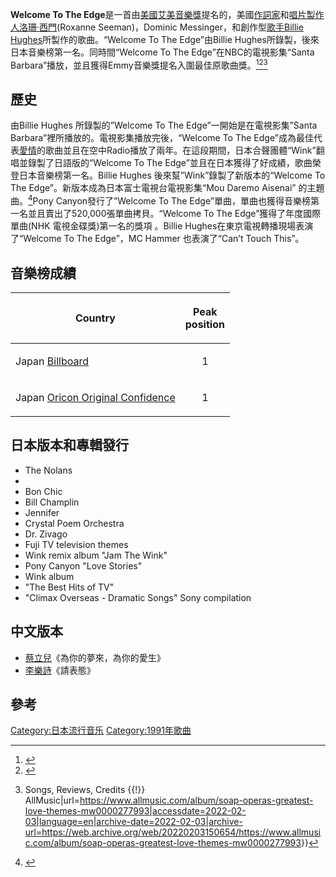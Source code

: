 {{Single infobox | <!-- See Wikipedia:WikiProject_Songs -->
| Name           = Welcome To The Edge
| Cover          =
| Artist         = [[Billie_Hughes|Billie Hughes]]
| from Album     = Welcome To The Edge
|
| Released       = Japan 1991
| Format         = [[CD|CD]]
| Recorded       = 
| Genre          = [[Pop_music|Pop]]
| Length         = 
| Label          = [[Pony_Canyon|Pony Canyon]]
| Producer       = [[Billie_Hughes|Billie Hughes]] <br /> [[Roxanne_Seeman|Roxanne Seeman]]
| Writer         = [[Roxanne_Seeman|Roxanne Seeman]]<br />[[Billie_Hughes|Billie Hughes]]<br />Dominic Messinger
}}
{{Infobox Single <!-- See Wikipedia:WikiProject_Songs -->
| Name           = Omoide Made Soba Ni Ite (Welcome To The Edge)
| Cover          =
| Artist         = [[Wink_(日本组合)|Wink]]
| from Album     = 
| Released       = Japan 1990
| Format         = [[CD|CD]]
| Genre          = [[Pop_music|Pop]]
| Label          = Polystar
| Writer         = [[Roxanne_Seeman|Roxanne Seeman]]<br />[[Billie_Hughes|Billie Hughes]]<br />Dominic Messinger
| Producer       = 
}}

'''Welcome To The Edge'''是一首由[[美國|美國]][[艾美音樂獎|艾美音樂獎]]提名的，美國[[作詞家|作詞家]]和[[唱片製作人|唱片製作人]][[洛珊·西門|洛珊·西門]](Roxanne Seeman)，Dominic Messinger，和創作型[[歌手|歌手]][[比利·休斯_(美国)|Billie Hughes]]所製作的歌曲。“Welcome To The Edge”由Billie Hughes所錄製，後來日本音樂榜第一名。同時間“Welcome To The Edge”在NBC的電視影集“Santa Barbara”播放，並且獲得Emmy音樂獎提名入圍最佳原歌曲獎。<ref>{{Cite journal|title="Spotlight on Japan, TV THEMES, KARAOKE PUSH CD SINGLES PRODUCTION UP 44% IN '91"|author=Kaz Fukatsu|url=https://worldradiohistory.com/Archive-All-Music/Billboard/90s/1992/Billboard-1992-06-06.pdf|journal=[[Billboard_(magazine)|Billboard]]|year=June 6, 1992|page=J-4|access-date=2022-02-03|archive-date=2022-02-08|archive-url=https://web.archive.org/web/20220208185652/https://worldradiohistory.com/Archive-All-Music/Billboard/90s/1992/Billboard-1992-06-06.pdf}}</ref><ref>{{Cite web|title=Billie Hughes; Recorded 'Welcome to the Edge'|url=https://www.latimes.com/archives/la-xpm-1998-jul-18-mn-4821-story.html|access-date=2022-02-03|date=1998-07-18|last=|work=Los Angeles Times|language=en-US|archive-date=2021-11-02|archive-url=https://web.archive.org/web/20211102194649/https://www.latimes.com/archives/la-xpm-1998-jul-18-mn-4821-story.html}}</ref><ref>{{Citation|title=Soap Opera's Greatest Love Themes - Various Artists {{!}} Songs, Reviews, Credits {{!}} AllMusic|url=https://www.allmusic.com/album/soap-operas-greatest-love-themes-mw0000277993|accessdate=2022-02-03|language=en|archive-date=2022-02-03|archive-url=https://web.archive.org/web/20220203150654/https://www.allmusic.com/album/soap-operas-greatest-love-themes-mw0000277993}}</ref>

== 歷史 ==
由Billie Hughes 所錄製的”Welcome To The Edge”一開始是在電視影集”Santa Barbara”裡所播放的。電視影集播放完後，“Welcome To The Edge”成為最佳代表[[愛情|愛情]]的歌曲並且在空中Radio播放了兩年。在這段期間，日本合聲團體“Wink”翻唱並錄製了日語版的“Welcome To The Edge”並且在日本獲得了好成績，歌曲榮登日本音樂榜第一名。Billie Hughes 後來幫”Wink”錄製了新版本的“Welcome To The Edge”。新版本成為日本富士電視台電視影集“Mou Daremo Aisenai” 的主題曲。<ref>{{Cite book|title=The Dorama Encyclopedia: A Guide to Japanese TV Drama Since 1953|last=Clements|first=Jonathan|publisher=Stone Bridge Press|year=2003|isbn=1-880656-81-7|pages=130}}</ref>Pony Canyon發行了”Welcome To The Edge”單曲，單曲也獲得音樂榜第一名並且賣出了520,000張單曲拷貝。“Welcome To The Edge”獲得了年度國際單曲(NHK 電視金碟獎)第一名的獎項 。Billie Hughes在東京電視轉播現場表演了“Welcome To The Edge”，MC Hammer 也表演了“Can’t Touch This”。

== 音樂榜成績 ==
{|class="wikitable"
!Country
!Peak<br />position
|-
|Japan [[Billboard|Billboard]]
|align="center"|1
|-
|Japan [[Oricon|Oricon Original Confidence]]
|align="center"|1
|}

== 日本版本和專輯發行 ==
*The Nolans
*{{link-ja|mink|Mie Yamamoto}}
*Bon Chic
*Bill Champlin
*Jennifer
*Crystal Poem Orchestra
*Dr. Zivago
*Fuji TV television themes
*Wink remix album "Jam The Wink"
*Pony Canyon "Love Stories"
*Wink album {{link-ja|Diamond Box|"Diamond Box"}}
*"The Best Hits of TV"
*"Climax Overseas - Dramatic Songs" Sony compilation

== 中文版本 ==
*[[蔡立兒|蔡立兒]]《為你的夢來，為你的愛生》
*[[李樂詩_(歌手)|李樂詩]]《請表態》

== 參考 ==
{{reflist}}


[[Category:日本流行音乐|Category:日本流行音乐]]
[[Category:1991年歌曲|Category:1991年歌曲]]